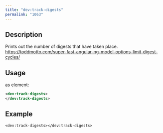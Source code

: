 ```yaml
---
title: "dev:track-digests"
permalink: "1063"
---
```


## Description

Prints out the number of digests that have taken place.
https://toddmotto.com/super-fast-angular-ng-model-options-limit-digest-cycles/

## Usage

as element:

```xml
<dev:track-digests>
</dev:track-digests>
```

## Example

`<dev:track-digests></dev:track-digests>`